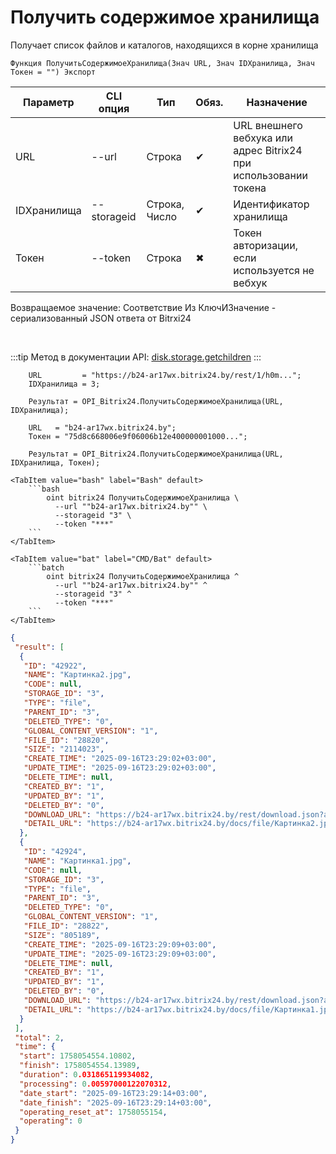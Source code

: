 ﻿---
sidebar_position: 5
description: Получить содержимое хранилища и другие функции для работы с Bitrix24 в Открытом пакете интеграций - бесплатной open-source библиотеке интеграций для 1С:Предприятие 8, OneScript и CLI
keywords: [1C, 1С, 1С:Предприятие, 1С:Предприятие 8.3, API, Интеграция, Сервисы, Обмен, OneScript, CLI, Bitrix24]
---


# Получить содержимое хранилища
 Получает список файлов и каталогов, находящихся в корне хранилища



`Функция ПолучитьСодержимоеХранилища(Знач URL, Знач IDХранилища, Знач Токен = "") Экспорт`

  | Параметр | CLI опция | Тип | Обяз. | Назначение |
  |-|-|-|-|-|
  | URL | --url | Строка | &#x2714; | URL внешнего вебхука или адрес Bitrix24 при использовании токена |
  | IDХранилища | --storageid | Строка, Число | &#x2714; | Идентификатор хранилища |
  | Токен | --token | Строка | &#x2716; | Токен авторизации, если используется не вебхук |

  
  Возвращаемое значение:   Соответствие Из КлючИЗначение - сериализованный JSON ответа от Bitrxi24

<br/>

:::tip
Метод в документации API: [disk.storage.getchildren](https://dev.1c-bitrix.ru/rest_help/disk/storage/disk_storage_getchildren.php)
:::
<br/>



```bsl title="Пример использования для 1С:Предприятие/OneScript"
    URL         = "https://b24-ar17wx.bitrix24.by/rest/1/h0m...";
    IDХранилища = 3;

    Результат = OPI_Bitrix24.ПолучитьСодержимоеХранилища(URL, IDХранилища);

    URL   = "b24-ar17wx.bitrix24.by";
    Токен = "75d8c668006e9f06006b12e400000001000...";

    Результат = OPI_Bitrix24.ПолучитьСодержимоеХранилища(URL, IDХранилища, Токен);
```
    

 <Tabs>
  
    <TabItem value="bash" label="Bash" default>
        ```bash
            oint bitrix24 ПолучитьСодержимоеХранилища \
              --url ""b24-ar17wx.bitrix24.by"" \
              --storageid "3" \
              --token "***"
        ```
    </TabItem>
  
    <TabItem value="bat" label="CMD/Bat" default>
        ```batch
            oint bitrix24 ПолучитьСодержимоеХранилища ^
              --url ""b24-ar17wx.bitrix24.by"" ^
              --storageid "3" ^
              --token "***"
        ```
    </TabItem>
</Tabs>


```json title="Результат"
{
 "result": [
  {
   "ID": "42922",
   "NAME": "Картинка2.jpg",
   "CODE": null,
   "STORAGE_ID": "3",
   "TYPE": "file",
   "PARENT_ID": "3",
   "DELETED_TYPE": "0",
   "GLOBAL_CONTENT_VERSION": "1",
   "FILE_ID": "28820",
   "SIZE": "2114023",
   "CREATE_TIME": "2025-09-16T23:29:02+03:00",
   "UPDATE_TIME": "2025-09-16T23:29:02+03:00",
   "DELETE_TIME": null,
   "CREATED_BY": "1",
   "UPDATED_BY": "1",
   "DELETED_BY": "0",
   "DOWNLOAD_URL": "https://b24-ar17wx.bitrix24.by/rest/download.json?auth=82d5c968006e9f06006b12e400000001000007a539fb690819c5837bc8fbbd01bf6bd0&token=disk%7CaWQ9NDI5MjImXz1Gb3lpc3NJSDVxemx0bWh3alE0SDZITXRzZHJHSm5xRA%3D%3D%7CImRvd25sb2FkfGRpc2t8YVdROU5ESTVNakltWHoxR2IzbHBjM05KU0RWeGVteDBiV2gzYWxFMFNEWklUWFJ6WkhKSFNtNXhSQT09fDgyZDVjOTY4MDA2ZTlmMDYwMDZiMTJlNDAwMDAwMDAxMDAwMDA3YTUzOWZiNjkwODE5YzU4MzdiYzhmYmJkMDFiZjZiZDAi.1WCSvto%2F6iM3fIUYfKR96jWWqDRPXTYpwL4TukB4AAM%3D",
   "DETAIL_URL": "https://b24-ar17wx.bitrix24.by/docs/file/Картинка2.jpg"
  },
  {
   "ID": "42924",
   "NAME": "Картинка1.jpg",
   "CODE": null,
   "STORAGE_ID": "3",
   "TYPE": "file",
   "PARENT_ID": "3",
   "DELETED_TYPE": "0",
   "GLOBAL_CONTENT_VERSION": "1",
   "FILE_ID": "28822",
   "SIZE": "805189",
   "CREATE_TIME": "2025-09-16T23:29:09+03:00",
   "UPDATE_TIME": "2025-09-16T23:29:09+03:00",
   "DELETE_TIME": null,
   "CREATED_BY": "1",
   "UPDATED_BY": "1",
   "DELETED_BY": "0",
   "DOWNLOAD_URL": "https://b24-ar17wx.bitrix24.by/rest/download.json?auth=82d5c968006e9f06006b12e400000001000007a539fb690819c5837bc8fbbd01bf6bd0&token=disk%7CaWQ9NDI5MjQmXz0wbm5KODBsTWcwVHJHTXlMc3VVU3BkeE9zQlQ4dTFaYQ%3D%3D%7CImRvd25sb2FkfGRpc2t8YVdROU5ESTVNalFtWHowd2JtNUtPREJzVFdjd1ZISkhUWGxNYzNWVlUzQmtlRTl6UWxRNGRURmFZUT09fDgyZDVjOTY4MDA2ZTlmMDYwMDZiMTJlNDAwMDAwMDAxMDAwMDA3YTUzOWZiNjkwODE5YzU4MzdiYzhmYmJkMDFiZjZiZDAi.Q09psJe4Yex%2BN%2F4TvH62EfSzNc8B6oZWEhUzP6dYweI%3D",
   "DETAIL_URL": "https://b24-ar17wx.bitrix24.by/docs/file/Картинка1.jpg"
  }
 ],
 "total": 2,
 "time": {
  "start": 1758054554.10802,
  "finish": 1758054554.13989,
  "duration": 0.031865119934082,
  "processing": 0.00597000122070312,
  "date_start": "2025-09-16T23:29:14+03:00",
  "date_finish": "2025-09-16T23:29:14+03:00",
  "operating_reset_at": 1758055154,
  "operating": 0
 }
}
```
